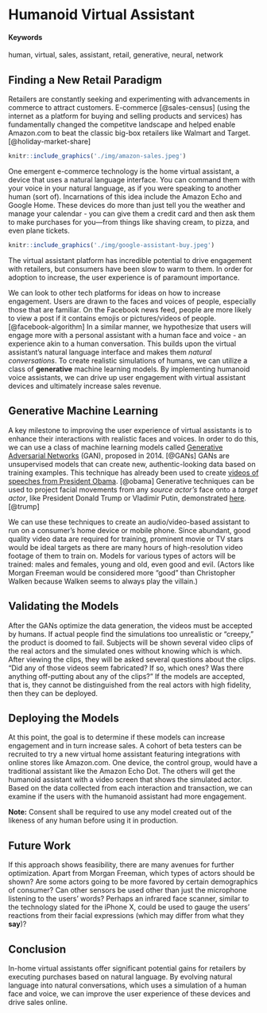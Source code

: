 # Humanoid Virtual Assistant {#morgan-freeman-assistant}

#### Keywords {-}

human, virtual, sales, assistant, retail, generative, neural, network

## Finding a New Retail Paradigm

Retailers are constantly seeking and experimenting with advancements in commerce to attract customers.
E-commerce [@sales-census] (using the internet as a platform for buying and selling products and services) has fundamentally changed the competitve landscape and helped enable Amazon.com to beat the classic big-box retailers like Walmart and Target. [@holiday-market-share]

```r
knitr::include_graphics('./img/amazon-sales.jpeg')
```

One emergent e-commerce technology is the home virtual assistant, a device that uses a natural language interface.
You can command them with your voice in your natural language, as if you were speaking to another human (sort of).
Incarnations of this idea include the Amazon Echo and Google Home.
These devices do more than just tell you the weather and manage your calendar - you can give them a credit card and then ask them to make purchases for you—from things like shaving cream, to pizza, and even plane tickets.

```r
knitr::include_graphics('./img/google-assistant-buy.jpeg')
```

The virtual assistant platform has incredible potential to drive engagement with retailers,
but consumers have been slow to warm to them.
In order for adoption to increase, the user experience is of paramount importance.

We can look to other tech platforms for ideas on how to increase engagement. Users are drawn to the faces and voices of people, especially those that are familiar.
On the Facebook news feed, people are more likely to view a post if it contains emojis or pictures/videos of people. [@facebook-algorithm]
In a similar manner, we hypothesize that users will engage more with a personal assistant with a human face and voice - an experience akin to a human conversation.
This builds upon the virtual assistant's natural language interface and makes them *natural conversations*.
To create realistic simulations of humans, we can utilize a class of **generative** machine learning models.
By implementing humanoid voice assistants, we can drive up user engagement with virtual assistant devices and ultimately increase sales revenue.


## Generative Machine Learning

A key milestone to improving the user experience of virtual assistants is to enhance their interactions with realistic faces and voices.
In order to do this, we can use a class of machine learning models called [Generative Adversarial Networks](https://en.wikipedia.org/wiki/Generative_adversarial_network#cite_note-1) (GAN), proposed in 2014. [@GANs]
GANs are unsupervised models that can create new, authentic-looking data based on training examples.
This technique has already been used to create [videos of speeches from President Obama](https://www.theverge.com/2017/7/12/15957844/ai-fake-video-audio-speech-obama). [@obama]
Generative techniques can be used to project facial movements from any *source actor's* face onto a *target actor*,
like President Donald Trump or Vladimir Putin, demonstrated [here](https://www.theverge.com/2016/12/20/14022958/ai-image-manipulation-creation-fakes-audio-video). [@trump]

We can use these techniques to create an audio/video-based assistant to run on a consumer's home device or mobile phone.
Since abundant, good quality video data are required for training,
prominent movie or TV stars would be ideal targets as there are many hours of high-resolution video footage of them to train on.
Models for various types of actors will be trained: males and females, young and old, even good and evil.
(Actors like Morgan Freeman would be considered more "good" than Christopher Walken because Walken seems to always play the villain.)

## Validating the Models

After the GANs optimize the data generation, the videos must be accepted by humans.
If actual people find the simulations too unrealistic or "creepy," the product is doomed to fail.
Subjects will be shown several video clips of the real actors and the simulated ones without knowing which is which.
After viewing the clips, they will be asked several questions about the clips.
"Did any of those videos seem fabricated? If so, which ones? Was there anything off-putting about any of the clips?"
If the models are accepted, that is, they cannot be distinguished from the real actors with high fidelity, then they can be deployed.

## Deploying the Models

At this point, the goal is to determine if these models can increase engagement and in turn increase sales.
A cohort of beta testers can be recruited to try a new virtual home assistant featuring integrations with online stores like Amazon.com.
One device, the control group, would have a traditional assistant like the Amazon Echo Dot.
The others will get the humanoid assistant with a video screen that shows the simulated actor.
Based on the data collected from each interaction and transaction,
we can examine if the users with the humanoid assistant had more engagement.

**Note:** Consent shall be required to use any model created out of the likeness of any human before using it in production.

## Future Work

If this approach shows feasibility, there are many avenues for further optimization.
Apart from Morgan Freeman, which types of actors should be shown?
Are some actors going to be more favored by certain demographics of consumer?
Can other sensors be used other than just the microphone listening to the users' words?
Perhaps an infrared face scanner, similar to the technology slated for the iPhone X,
could be used to gauge the users' reactions from their facial expressions (which may differ from what they **say**)?


## Conclusion

In-home virtual assistants offer significant potential gains for retailers by executing purchases based on natural language. 
By evolving natural language into natural conversations, which uses a simulation of a human face and voice, we can improve the user experience of these devices and drive sales online.
